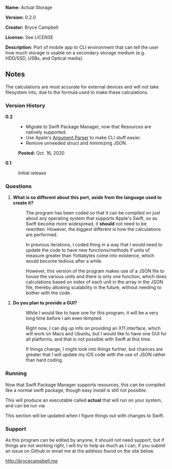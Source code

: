 '''Name:''' Actual Storage

'''Version:''' 0.2.0

'''Creator:''' Bryce Campbell

'''License:''' See LICENSE

'''Description:''' Port of mobile app to CLI environment that can tell the user how much storage is usable on a secondary storage medium (e.g. HDD/SSD, USBs, and Optical media).

==Notes==

The calculations are most accurate for external devices and will not take filesystem into, due to the formula used to make these calculations.

===Version History===

<dl>
<dt style="font-weight:bold">0.2</dt>
<dd>
<ul>
<li>Migrate to Swift Package Manager, now that Resources are natively supported.</li>
<li>Use Apple&#39;s <a href="https://github.com/apple/swift-argument-parser">Argument Parser</a> to make CLI stuff easier.</p>
<li>Remove unneeded struct and minimizing JSON.</p>
</ul>
<p><span style="font-weight: bold">Posted:</span> Oct. 16, 2020</p>
</dd>
<dt style="font-weight:bold">0.1</dt>
<dd>
Initial release
</dd>
</dl>

===Questions===

<ol>
<li>
<dl>
<dt>'''What is so different about this port, aside from the language used to create it?'''</dt>
<dd><p>The program has been coded so that it can be compiled on just about any operating system that supports Apple's Swift, so as Swift become more widespread, it <strong>should</strong> not need to be rewritten. However, the biggest different is how the calculations are performed.</p>
<p>In previous iterations, I coded thing in a way that I would need to update the code to have new functions/methods if units of measure greater than Yottabytes come into existence, which would become tedious after a while.</p>
<p>However, this version of the program makes use of a JSON file to house the various units and there is only one function, which does calculations based on index of each unit in the array in the JSON file, thereby allowing scalability in the future, without needing to bother with the code.
<p>
</dd>
</dl>
</li>
<li>
<dl>
<dt>'''Do you plan to provide a GUI?'''</dt>
<dd><p>While I would like to have one for this program, it will be a very long time before I am even tempted.</p> 
<p>Right now, I can dig up info on providing an X11 interface, which will work on Macs and Ubuntu, but I would like to have one GUI for all platforms, and that is not possible with Swift at this time.</p>
<p>If things change, I might look into things further, but chances are greater that I will update my iOS code with the use of JSON rather than hard coding.</p>
</dd>
</dl>
</li>
</ol>

===Running===

Now that Swift Package Manager supports resources, this can be compiled like a normal swift package, though easy install is still not possible.

This will produce an executable called <strong>actual</strong> that will run on your system, and can be run via

This section will be updated when I figure things out with changes to Swift.

===Support===

As this program can be edited by anyone, it should not need support, but if things are not working right, I will try to help as much as I can, if you submit an issue on Github or email me at the address found on the site below.

http://brycecampbell.me
